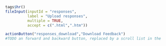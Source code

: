 ```r
tags$hr()
fileInput(inputId = "responses",
          label = "Upload responses",
          multiple = TRUE,
          accept = c(".html",".htm"))

actionButton("responses_download","Download Feedback")
#TODO an forward and backward button, replaced by a scroll list in the future.
```


